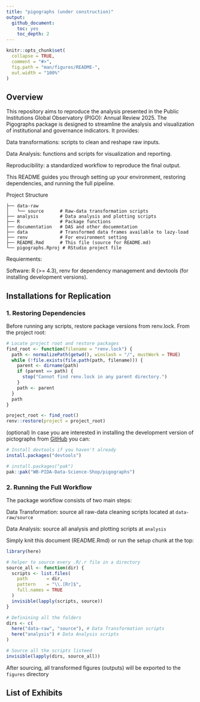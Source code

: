 ```yaml
---
title: "pigographs (under construction)"
output: 
  github_document:
    toc: yes
    toc_depth: 2
---
```


<!-- README.md is generated from README.Rmd. Please edit that file -->

```r
knitr::opts_chunk$set(
  collapse = TRUE,
  comment = "#>",
  fig.path = "man/figures/README-",
  out.width = "100%"
)

```

<!-- badges: start -->

<!-- badges: end -->

## Overview

This repository aims to reproduce the analysis presented in the Public Institutions Global Observatory (PIGO): Annual Review 2025. The Pigographs package is designed to streamline the analysis and visualization of institutional and governance indicators. It provides:

Data transformations: scripts to clean and reshape raw inputs.

Data Analysis: functions and scripts for visualization and reporting.

Reproducibility: a standardized workflow to reproduce the final output.

This README guides you through setting up your environment, restoring dependencies, and running the full pipeline.

Project Structure
```
├── data-raw
│   └── source      # Raw-data transformation scripts
├── analysis        # Data analysis and plotting scripts
├── R               # Package functions
├── documentation   # DAS and other docuemntation
├── data            # Transformed data frames available to lazy-load
├── renv            # For environment setting
├── README.Rmd      # This file (source for README.md)
└── pigographs.Rproj # RStudio project file
```

Requierments:

Software: R (>= 4.3), renv for dependency management and devtools (for installing development versions).


## Installations for Replication

### 1. Restoring Dependencies 
Before running any scripts, restore package versions from renv.lock. From the project root:

```r
# Locate project root and restore packages
find_root <- function(filename = "renv.lock") {
  path <- normalizePath(getwd(), winslash = "/", mustWork = TRUE)
  while (!file.exists(file.path(path, filename))) {
    parent <- dirname(path)
    if (parent == path) {
      stop("Cannot find renv.lock in any parent directory.")
    }
    path <- parent
  }
  path
}

project_root <- find_root()
renv::restore(project = project_root)
```

(optional) In case you are interested in installing the development version of pictographs from [GitHub](https://github.com/) you can:

```r
# Install devtools if you haven't already
install.packages("devtools")

# install.packages("pak")
pak::pak("WB-PIDA-Data-Science-Shop/pigographs")
```

### 2. Running the Full Workflow 
The package workflow consists of two main steps:

Data Transformation: source all raw-data cleaning scripts located at `data-raw/source`

Data Analysis: source all analysis and plotting scripts at `analysis`

Simply knit this document (README.Rmd) or run the setup chunk at the top:


```r
library(here)

# helper to source every .R/.r file in a directory
source_all <- function(dir) {
  scripts <- list.files(
    path       = dir,
    pattern    = "\\.[Rr]$",
    full.names = TRUE
  )
  invisible(lapply(scripts, source))
}

# Definining all the folders
dirs <- c(
  here("data-raw", "source"), # Data Transformation scripts
  here("analysis") # Data Analysis scripts
)

# Source all the scripts listeed
invisible(lapply(dirs, source_all))
```

After sourcing, all transformed figures (outputs) will be exported to the `figures` directory

## List of Exhibits





